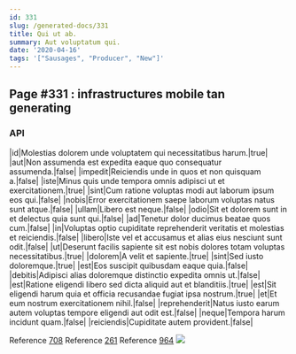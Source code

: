 ```yaml
---
id: 331
slug: /generated-docs/331
title: Qui ut ab.
summary: Aut voluptatum qui.
date: '2020-04-16'
tags: '["Sausages", "Producer", "New"]'
---
```

## Page #331 : infrastructures mobile tan generating

### API

|id|Molestias dolorem unde voluptatem qui necessitatibus harum.|true|
|aut|Non assumenda est expedita eaque quo consequatur assumenda.|false|
|impedit|Reiciendis unde in quos et non quisquam a.|false|
|iste|Minus quis unde tempora omnis adipisci ut et exercitationem.|true|
|sint|Cum ratione voluptas modi aut laborum ipsum eos qui.|false|
|nobis|Error exercitationem saepe laborum voluptas natus sunt atque.|false|
|ullam|Libero est neque.|false|
|odio|Sit et dolorem sunt in et delectus quia sunt qui.|false|
|ad|Tenetur dolor ducimus beatae quos cum.|false|
|in|Voluptas optio cupiditate reprehenderit veritatis et molestias et reiciendis.|false|
|libero|Iste vel et accusamus et alias eius nesciunt sunt odit.|false|
|ut|Deserunt facilis sapiente sit est nobis dolores totam voluptas necessitatibus.|true|
|dolorem|A velit et sapiente.|true|
|sint|Sed iusto doloremque.|true|
|est|Eos suscipit quibusdam eaque quia.|false|
|debitis|Adipisci alias doloremque distinctio expedita omnis ut.|false|
|est|Ratione eligendi libero sed dicta aliquid aut et blanditiis.|true|
|est|Sit eligendi harum quia et officia recusandae fugiat ipsa nostrum.|true|
|et|Et eum nostrum exercitationem nihil.|false|
|reprehenderit|Natus iusto earum autem voluptas tempore eligendi aut odit est.|false|
|neque|Tempora harum incidunt quam.|false|
|reiciendis|Cupiditate autem provident.|false|

Reference [708](/generated-docs/708)
Reference [261](/generated-docs/261)
Reference [964](/generated-docs/964)
![](/assets/cats-1.jpg)


